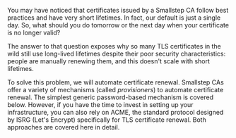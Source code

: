 You may have noticed that certificates issued by a Smallstep CA
follow best practices and have very short lifetimes.
In fact, our default is just a single day.
So, what should you do tomorrow or the next day
when your certificate is no longer valid?

The answer to that question exposes
why so many TLS certificates in the wild still use long-lived lifetimes
despite their poor security characteristics:
people are manually renewing them,
and this doesn't scale with short lifetimes.

To solve this problem, we will automate certificate renewal.
Smallstep CAs offer a variety of mechanisms (called _provisioners_)
to automate certificate renewal.
The simplest generic password-based mechanism is covered below.
However, if you have the time to invest in setting up your infrastructure,
you can also rely on ACME, the standard protocol designed
by ISRG (Let's Encrypt) specifically for TLS certificate renewal.
Both approaches are covered here in detail.
